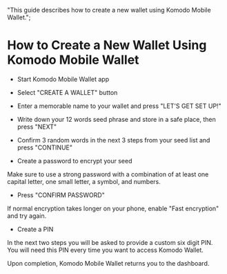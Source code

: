   "This guide describes how to create a new wallet using Komodo Mobile Wallet.";


# How to Create a New Wallet Using Komodo Mobile Wallet

- Start Komodo Mobile Wallet app

- Select "CREATE A WALLET" button

<OptimizedImage
  title="How to create a new wallet using Komodo Mobile Wallet"
  src={howToCreate1}
  alt="How to create a new wallet using Komodo Mobile Wallet"
/>

- Enter a memorable name to your wallet and press "LET'S GET SET UP!"

<OptimizedImage
  title="How to create a new wallet using Komodo Mobile Wallet"
  src={howToCreate2}
  alt="How to create a new wallet using Komodo Mobile Wallet"
/>

- Write down your 12 words seed phrase and store in a safe place, then press "NEXT"

<OptimizedImage
  title="How to create a new wallet using Komodo Mobile Wallet"
  src={howToCreate3}
  alt="How to create a new wallet using Komodo Mobile Wallet"
/>

- Confirm 3 random words in the next 3 steps from your seed list and press "CONTINUE"

<OptimizedImage
  title="How to create a new wallet using Komodo Mobile Wallet"
  src={howToCreate4}
  alt="How to create a new wallet using Komodo Mobile Wallet"
/>

<OptimizedImage
  title="How to create a new wallet using Komodo Mobile Wallet"
  src={howToCreate5}
  alt="How to create a new wallet using Komodo Mobile Wallet"
/>

<OptimizedImage
  title="How to create a new wallet using Komodo Mobile Wallet"
  src={howToCreate6}
  alt="How to create a new wallet using Komodo Mobile Wallet"
/>

- Create a password to encrypt your seed

Make sure to use a strong password with a combination of at least one capital letter, one small letter, a symbol, and numbers.

- Press "CONFIRM PASSWORD"

If normal encryption takes longer on your phone, enable "Fast encryption" and try again.

<OptimizedImage
  title="How to create a new wallet using Komodo Mobile Wallet"
  src={howToCreate7}
  alt="How to create a new wallet using Komodo Mobile Wallet"
/>

- Create a PIN

In the next two steps you will be asked to provide a custom six digit PIN. You will need this PIN every time you want to access Komodo Wallet.

<OptimizedImage
  title="How to create a new wallet using Komodo Mobile Wallet"
  src={howToCreate8}
  alt="How to create a new wallet using Komodo Mobile Wallet"
/>

<OptimizedImage
  title="How to create a new wallet using Komodo Mobile Wallet"
  src={howToCreate9}
  alt="How to create a new wallet using Komodo Mobile Wallet"
/>

Upon completion, Komodo Mobile Wallet returns you to the dashboard.

<OptimizedImage
  title="How to create a new wallet using Komodo Mobile Wallet"
  src={howToCreate10}
  alt="How to create a new wallet using Komodo Mobile Wallet"
/>
